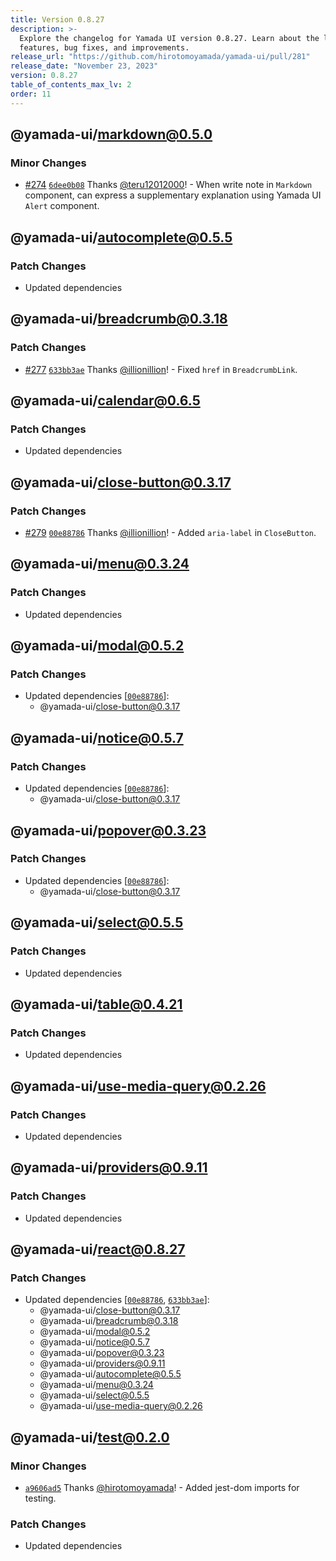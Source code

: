 ```yaml
---
title: Version 0.8.27
description: >-
  Explore the changelog for Yamada UI version 0.8.27. Learn about the latest
  features, bug fixes, and improvements.
release_url: "https://github.com/hirotomoyamada/yamada-ui/pull/281"
release_date: "November 23, 2023"
version: 0.8.27
table_of_contents_max_lv: 2
order: 11
---
```


## @yamada-ui/markdown@0.5.0

### Minor Changes

- [#274](https://github.com/hirotomoyamada/yamada-ui/pull/274) [`6dee0b08`](https://github.com/hirotomoyamada/yamada-ui/commit/6dee0b086d600fbc701405c53e498c514c71cc48) Thanks [@teru12012000](https://github.com/teru12012000)! - When write note in `Markdown` component, can express a supplementary explanation using Yamada UI `Alert` component.

## @yamada-ui/autocomplete@0.5.5

### Patch Changes

- Updated dependencies

## @yamada-ui/breadcrumb@0.3.18

### Patch Changes

- [#277](https://github.com/hirotomoyamada/yamada-ui/pull/277) [`633bb3ae`](https://github.com/hirotomoyamada/yamada-ui/commit/633bb3ae11c920ecc923b9e15a07f5a5173e406b) Thanks [@illionillion](https://github.com/illionillion)! - Fixed `href` in `BreadcrumbLink`.

## @yamada-ui/calendar@0.6.5

### Patch Changes

- Updated dependencies

## @yamada-ui/close-button@0.3.17

### Patch Changes

- [#279](https://github.com/hirotomoyamada/yamada-ui/pull/279) [`00e88786`](https://github.com/hirotomoyamada/yamada-ui/commit/00e88786c11056b22c9919c5c71213f1b773bb05) Thanks [@illionillion](https://github.com/illionillion)! - Added `aria-label` in `CloseButton`.

## @yamada-ui/menu@0.3.24

### Patch Changes

- Updated dependencies

## @yamada-ui/modal@0.5.2

### Patch Changes

- Updated dependencies \[[`00e88786`](https://github.com/hirotomoyamada/yamada-ui/commit/00e88786c11056b22c9919c5c71213f1b773bb05)]:
  - @yamada-ui/close-button@0.3.17

## @yamada-ui/notice@0.5.7

### Patch Changes

- Updated dependencies \[[`00e88786`](https://github.com/hirotomoyamada/yamada-ui/commit/00e88786c11056b22c9919c5c71213f1b773bb05)]:
  - @yamada-ui/close-button@0.3.17

## @yamada-ui/popover@0.3.23

### Patch Changes

- Updated dependencies \[[`00e88786`](https://github.com/hirotomoyamada/yamada-ui/commit/00e88786c11056b22c9919c5c71213f1b773bb05)]:
  - @yamada-ui/close-button@0.3.17

## @yamada-ui/select@0.5.5

### Patch Changes

- Updated dependencies

## @yamada-ui/table@0.4.21

### Patch Changes

- Updated dependencies

## @yamada-ui/use-media-query@0.2.26

### Patch Changes

- Updated dependencies

## @yamada-ui/providers@0.9.11

### Patch Changes

- Updated dependencies

## @yamada-ui/react@0.8.27

### Patch Changes

- Updated dependencies \[[`00e88786`](https://github.com/hirotomoyamada/yamada-ui/commit/00e88786c11056b22c9919c5c71213f1b773bb05), [`633bb3ae`](https://github.com/hirotomoyamada/yamada-ui/commit/633bb3ae11c920ecc923b9e15a07f5a5173e406b)]:
  - @yamada-ui/close-button@0.3.17
  - @yamada-ui/breadcrumb@0.3.18
  - @yamada-ui/modal@0.5.2
  - @yamada-ui/notice@0.5.7
  - @yamada-ui/popover@0.3.23
  - @yamada-ui/providers@0.9.11
  - @yamada-ui/autocomplete@0.5.5
  - @yamada-ui/menu@0.3.24
  - @yamada-ui/select@0.5.5
  - @yamada-ui/use-media-query@0.2.26

## @yamada-ui/test@0.2.0

### Minor Changes

- [`a9606ad5`](https://github.com/hirotomoyamada/yamada-ui/commit/a9606ad5f890e6a5c26462847f2d8167a8a2ebd2) Thanks [@hirotomoyamada](https://github.com/hirotomoyamada)! - Added jest-dom imports for testing.

### Patch Changes

- Updated dependencies
